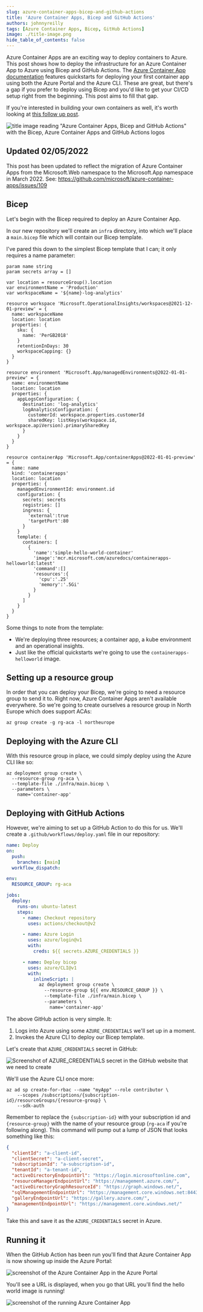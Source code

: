 ```yaml
---
slug: azure-container-apps-bicep-and-github-actions
title: 'Azure Container Apps, Bicep and GitHub Actions'
authors: johnnyreilly
tags: [Azure Container Apps, Bicep, GitHub Actions]
image: ./title-image.png
hide_table_of_contents: false
---
```


Azure Container Apps are an exciting way to deploy containers to Azure. This post shows how to deploy the infrastructure for an Azure Container App to Azure using Bicep and GitHub Actions. The [Azure Container App documentation](https://docs.microsoft.com/en-us/azure/container-apps/) features quickstarts for deploying your first container app using both the Azure Portal and the Azure CLI. These are great, but there's a gap if you prefer to deploy using Bicep and you'd like to get your CI/CD setup right from the beginning. This post aims to fill that gap.

If you're interested in building your own containers as well, it's worth looking at [this follow up post](../2021-12-27-azure-container-apps-build-and-deploy-with-bicep-and-github-actions/index.mdx).

![title image reading "Azure Container Apps, Bicep and GitHub Actions" with the Bicep, Azure Container Apps and GitHub Actions logos](title-image.png)

<!--truncate-->

## Updated 02/05/2022

This post has been updated to reflect the migration of Azure Container Apps from the Microsoft.Web namespace to the Microsoft.App namespace in March 2022. See: https://github.com/microsoft/azure-container-apps/issues/109

## Bicep

Let's begin with the Bicep required to deploy an Azure Container App.

In our new repository we'll create an `infra` directory, into which we'll place a `main.bicep` file which will contain our Bicep template.

I've pared this down to the simplest Bicep template that I can; it only requires a name parameter:

```bicep
param name string
param secrets array = []

var location = resourceGroup().location
var environmentName = 'Production'
var workspaceName = '${name}-log-analytics'

resource workspace 'Microsoft.OperationalInsights/workspaces@2021-12-01-preview' = {
  name: workspaceName
  location: location
  properties: {
    sku: {
      name: 'PerGB2018'
    }
    retentionInDays: 30
    workspaceCapping: {}
  }
}

resource environment 'Microsoft.App/managedEnvironments@2022-01-01-preview' = {
  name: environmentName
  location: location
  properties: {
    appLogsConfiguration: {
      destination: 'log-analytics'
      logAnalyticsConfiguration: {
        customerId: workspace.properties.customerId
        sharedKey: listKeys(workspace.id, workspace.apiVersion).primarySharedKey
      }
    }
  }
}

resource containerApp 'Microsoft.App/containerApps@2022-01-01-preview' = {
  name: name
  kind: 'containerapps'
  location: location
  properties: {
    managedEnvironmentId: environment.id
    configuration: {
      secrets: secrets
      registries: []
      ingress: {
        'external':true
        'targetPort':80
      }
    }
    template: {
      containers: [
        {
          'name':'simple-hello-world-container'
          'image':'mcr.microsoft.com/azuredocs/containerapps-helloworld:latest'
          'command':[]
          'resources':{
            'cpu':'.25'
            'memory':'.5Gi'
          }
        }
      ]
    }
  }
}
```

Some things to note from the template:

- We're deploying three resources; a container app, a kube environment and an operational insights.
- Just like the official quickstarts we're going to use the `containerapps-helloworld` image.

## Setting up a resource group

In order that you can deploy your Bicep, we're going to need a resource group to send it to. Right now, Azure Container Apps aren't available everywhere. So we're going to create ourselves a resource group in North Europe which does support ACAs:

```shell
az group create -g rg-aca -l northeurope
```

## Deploying with the Azure CLI

With this resource group in place, we could simply deploy using the Azure CLI like so:

```shell
az deployment group create \
  --resource-group rg-aca \
  --template-file ./infra/main.bicep \
  --parameters \
    name='container-app'
```

## Deploying with GitHub Actions

However, we're aiming to set up a GitHub Action to do this for us. We'll create a `.github/workflows/deploy.yaml` file in our repository:

```yaml
name: Deploy
on:
  push:
    branches: [main]
  workflow_dispatch:

env:
  RESOURCE_GROUP: rg-aca

jobs:
  deploy:
    runs-on: ubuntu-latest
    steps:
      - name: Checkout repository
        uses: actions/checkout@v2

      - name: Azure Login
        uses: azure/login@v1
        with:
          creds: ${{ secrets.AZURE_CREDENTIALS }}

      - name: Deploy bicep
        uses: azure/CLI@v1
        with:
          inlineScript: |
            az deployment group create \
              --resource-group ${{ env.RESOURCE_GROUP }} \
              --template-file ./infra/main.bicep \
              --parameters \
                name='container-app'
```

The above GitHub action is very simple. It:

1. Logs into Azure using some `AZURE_CREDENTIALS` we'll set up in a moment.
2. Invokes the Azure CLI to deploy our Bicep template.

Let's create that `AZURE_CREDENTIALS` secret in GitHub:

![Screenshot of `AZURE_CREDENTIALS` secret in the GitHub website that we need to create](screenshot-github-secrets.webp)

We'll use the Azure CLI once more:

```shell
az ad sp create-for-rbac --name "myApp" --role contributor \
    --scopes /subscriptions/{subscription-id}/resourceGroups/{resource-group} \
    --sdk-auth
```

Remember to replace the `{subscription-id}` with your subscription id and `{resource-group}` with the name of your resource group (`rg-aca` if you're following along). This command will pump out a lump of JSON that looks something like this:

```json
{
  "clientId": "a-client-id",
  "clientSecret": "a-client-secret",
  "subscriptionId": "a-subscription-id",
  "tenantId": "a-tenant-id",
  "activeDirectoryEndpointUrl": "https://login.microsoftonline.com",
  "resourceManagerEndpointUrl": "https://management.azure.com/",
  "activeDirectoryGraphResourceId": "https://graph.windows.net/",
  "sqlManagementEndpointUrl": "https://management.core.windows.net:8443/",
  "galleryEndpointUrl": "https://gallery.azure.com/",
  "managementEndpointUrl": "https://management.core.windows.net/"
}
```

Take this and save it as the `AZURE_CREDENTIALS` secret in Azure.

## Running it

When the GitHub Action has been run you'll find that Azure Container App is now showing up inside the Azure Portal:

![screenshot of the Azure Container App in the Azure Portal](screenshot-azure-portal-container-app.png)

You'll see a URL is displayed, when you go that URL you'll find the hello world image is running!

![screenshot of the running Azure Container App](screenshot-of-running-container-app.png)
